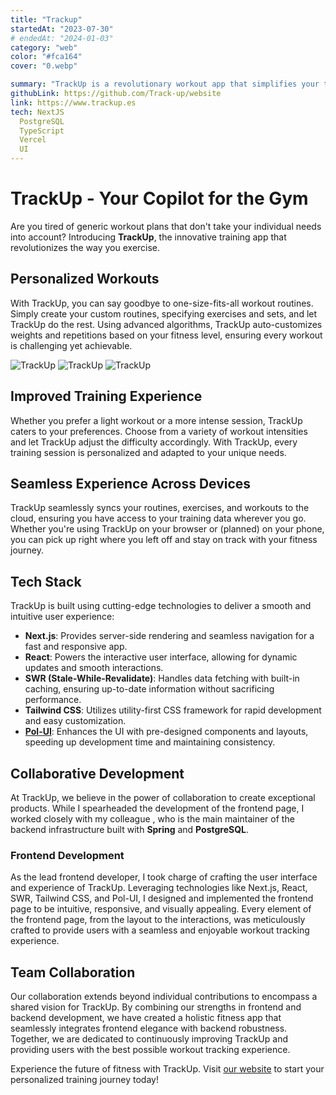 ```yaml
---
title: "Trackup"
startedAt: "2023-07-30"
# endedAt: "2024-01-03"
category: "web"
color: "#fca164"
cover: "0.webp"

summary: "TrackUp is a revolutionary workout app that simplifies your training regimen by dynamically customizing routines based on your fitness level. Whether you're a beginner or an experienced athlete, TrackUp adapts to your needs, providing tailored workouts to help you achieve your fitness goals."
githubLink: https://github.com/Track-up/website
link: https://www.trackup.es
tech: NextJS
  PostgreSQL
  TypeScript
  Vercel
  UI
---
```


# TrackUp - Your Copilot for the Gym

Are you tired of generic workout plans that don't take your individual needs into account? Introducing **TrackUp**, the innovative training app that revolutionizes the way you exercise.

## Personalized Workouts

With TrackUp, you can say goodbye to one-size-fits-all workout routines. Simply create your custom routines, specifying exercises and sets, and let TrackUp do the rest. Using advanced algorithms, TrackUp auto-customizes weights and repetitions based on your fitness level, ensuring every workout is challenging yet achievable.

<section className="flex gap-4 flex-col md:flex-row px-5">
    <Image
  src="/images/projects/trackup/1.webp"
  alt="TrackUp"
  width={300}
  height={500}      
  className="h-[500px] rounded-xl object-contain show-first-phone"
  />
    <Image
  src="/images/projects/trackup/2.webp"
  alt="TrackUp"
  width={300}
  height={500}      
  className="h-[500px] rounded-xl object-contain show-second-phone"
  />
   <Image
  src="/images/projects/trackup/3.webp"
  alt="TrackUp"
  width={300}
  height={500}      
  className="h-[500px] rounded-xl object-contain show-third-phone "
  />

</section>

## Improved Training Experience

Whether you prefer a light workout or a more intense session, TrackUp caters to your preferences. Choose from a variety of workout intensities and let TrackUp adjust the difficulty accordingly. With TrackUp, every training session is personalized and adapted to your unique needs.

## Seamless Experience Across Devices

TrackUp seamlessly syncs your routines, exercises, and workouts to the cloud, ensuring you have access to your training data wherever you go. Whether you're using TrackUp on your browser or (planned) on your phone, you can pick up right where you left off and stay on track with your fitness journey.

## Tech Stack

TrackUp is built using cutting-edge technologies to deliver a smooth and intuitive user experience:

- **Next.js**: Provides server-side rendering and seamless navigation for a fast and responsive app.
- **React**: Powers the interactive user interface, allowing for dynamic updates and smooth interactions.
- **SWR (Stale-While-Revalidate)**: Handles data fetching with built-in caching, ensuring up-to-date information without sacrificing performance.
- **Tailwind CSS**: Utilizes utility-first CSS framework for rapid development and easy customization.
- [**Pol-UI**](https://polgubau.com/projects/polui): Enhances the UI with pre-designed components and layouts, speeding up development time and maintaining consistency.

## Collaborative Development

At TrackUp, we believe in the power of collaboration to create exceptional products. While I spearheaded the development of the frontend page, I worked closely with my colleague <At label='Gerard Martinez' href='https://github.com/GerardM5'/> , who is the main maintainer of the backend infrastructure built with **Spring** and **PostgreSQL**.

### Frontend Development

As the lead frontend developer, I took charge of crafting the user interface and experience of TrackUp. Leveraging technologies like Next.js, React, SWR, Tailwind CSS, and Pol-UI, I designed and implemented the frontend page to be intuitive, responsive, and visually appealing. Every element of the frontend page, from the layout to the interactions, was meticulously crafted to provide users with a seamless and enjoyable workout tracking experience.

## Team Collaboration

Our collaboration extends beyond individual contributions to encompass a shared vision for TrackUp. By combining our strengths in frontend and backend development, we have created a holistic fitness app that seamlessly integrates frontend elegance with backend robustness. Together, we are dedicated to continuously improving TrackUp and providing users with the best possible workout tracking experience.

Experience the future of fitness with TrackUp. Visit [our website](https://www.trackup.es) to start your personalized training journey today!
